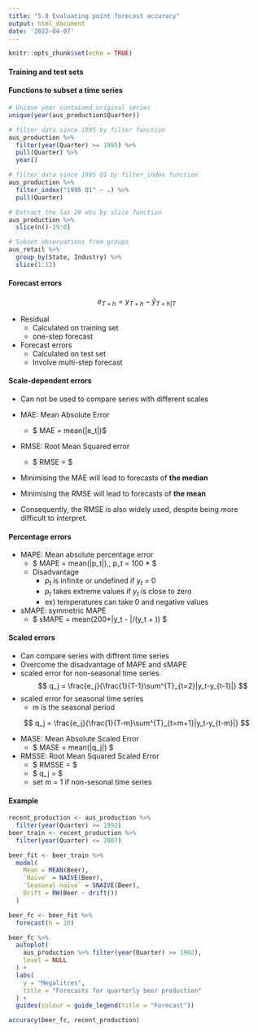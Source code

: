 ```yaml
---
title: "5.8 Evaluating point forecast accuracy"
output: html_document
date: '2022-04-07'
---
```


```r
knitr::opts_chunk$set(echo = TRUE)
```


#### Training and test sets

#### Functions to subset a time series

```r
# Unique year contained original series
unique(year(aus_production$Quarter))
```



```r
# filter data since 1995 by filter function
aus_production %>%
  filter(year(Quarter) >= 1995) %>%
  pull(Quarter) %>%
  year()

```


```r
# filter data since 1995 Q1 by filter_index function
aus_production %>%
  filter_index("1995 Q1" ~ .) %>%
  pull(Quarter)
```


```r
# Extract the las 20 obs by slice function
aus_production %>%
  slice(n()-19:0)
```


```r
# Subset observations from groups
aus_retail %>%
  group_by(State, Industry) %>%
  slice(1:12)
```

#### Forecast errors

$$
e_{T+h} = y_{T+h} - \hat{y}_{T+h|T}
$$


- Residual
  - Calculated on training set
  - one-step forecast
- Forecast errors
  - Calculated on test set
  - Involve multi-step forecast


#### Scale-dependent errors
- Can not be used to compare series with different scales

- MAE: Mean Absolute Error
  - $ MAE = mean(|e_t|)$
- RMSE: Root Mean Squared error
  - $ RMSE = \sqrt{mean(e_t^2)}$

- Minimising the MAE will lead to forecasts of **the median**
- Minimising the RMSE will lead to forecasts of **the mean**
- Consequently, the RMSE is also widely used, despite being more difficult to interpret.


#### Percentage errors

- MAPE: Mean absolute percentage error
  - $ MAPE = mean(|p_t|),\, p_t = 100 * \frac{e_t}{y_t} $
  - Disadvantage
    - $p_t$ is infinite or undefined if $y_t$ = 0
    - $p_t$ takes extreme values if $y_t$ is close to zero
    - ex) temperatures can take 0 and negative values
- sMAPE: symmetric MAPE
  - $ sMAPE = mean(200*|y_t - \hat{y_t}|/(y_t + \hat{y_t})) $
  
  
#### Scaled errors
- Can compare series with diffrent time series
- Overcome the disadvantage of MAPE and sMAPE
- scaled error for non-seasonal time series 
$$
q_j = \frac{e_j}{\frac{1}{T-1}\sum^{T}_{t=2}|y_t-y_{t-1}|}
$$
- scaled error for seasonal time series 
  - m is the seasonal period

$$
q_j = \frac{e_j}{\frac{1}{T-m}\sum^{T}_{t=m+1}|y_t-y_{t-m}|}
$$

- MASE: Mean Absolute Scaled Error
  - $ MASE = mean(|q_j|) $
- RMSSE: Root Mean Squared Scaled Error
  - $ RMSSE = \sqrt{mean(q_j^2)}$
  - $ q_j = \frac{e_j}{\frac{1}{T-m}\sum^{T}_{t=m+1}(y_t-y_{t-m})^2}$
  - set m = 1 if non-sesonal time series

#### Example

```r
recent_production <- aus_production %>%
  filter(year(Quarter) >= 1992)
beer_train <- recent_production %>%
  filter(year(Quarter) <= 2007)

beer_fit <- beer_train %>%
  model(
    Mean = MEAN(Beer),
    `Naïve` = NAIVE(Beer),
    `Seasonal naïve` = SNAIVE(Beer),
    Drift = RW(Beer ~ drift())
  )

beer_fc <- beer_fit %>%
  forecast(h = 10)

beer_fc %>%
  autoplot(
    aus_production %>% filter(year(Quarter) >= 1992),
    level = NULL
  ) +
  labs(
    y = "Megalitres",
    title = "Forecasts for quarterly beer production"
  ) +
  guides(colour = guide_legend(title = "Forecast"))

```
```r
accuracy(beer_fc, recent_production)
```
